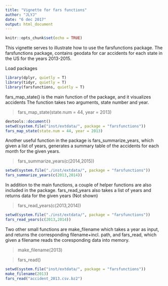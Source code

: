 ```yaml
---
title: "Vignette for fars functions"
author: "JLYJ"
date: "6 dec 2017"
output: html_document
---
```


```r
knitr::opts_chunk$set(echo = TRUE)
```

This vignette serves to illustrate how to use the farsfunctions package. The farsfunctions package, contains geodata for car accidents for each state in the US for the years 2013-2015. 

Load packages
```r
library(dplyr, quietly = T)
library(tidyr, quietly = T)
library(farsfunctions, quietly = T)
```
fars_map_state() is the main function of the package, and it visualizes accidents The function takes two arguments, state number and year.

> fars_map_state(state.num = 44, year = 2013)

```r
devtools::document()
setwd(system.file("inst/extdata/", package = "farsfunctions"))
fars_map_state(state.num = 44, year = 2013)
```

Another useful function in the package is fars_summarize_years, which given a list of years, generates a summary table of the accidents for each month for the given years.

> fars_summarize_years(c(2014,2015))

```r
setwd(system.file("./inst/extdata/", package = "farsfunctions"))
fars_summarize_years(c(2013,2014))
```


In addition to the main functions, a couple of helper functions are also included in the package.
fars_read_years also takes a list of years and returns data for the given years (Not shown)

> fars_read_years(c(2013,2014))

```r
setwd(system.file("./inst/extdata/", package = "farsfunctions"))
fars_read_years(c(2013,2014))
```

Two other small functions are make_filename which takes a year as input, and returns the corresponding filename+incl. path, and fars_read, which given a filename reads the coresponding data into memory.

> make_filename(2013) 

> fars_read()


```r
setwd(system.file("inst/extdata/", package = "farsfunctions"))
make_filename(2013)
fars_read("accident_2013.csv.bz2")
```



